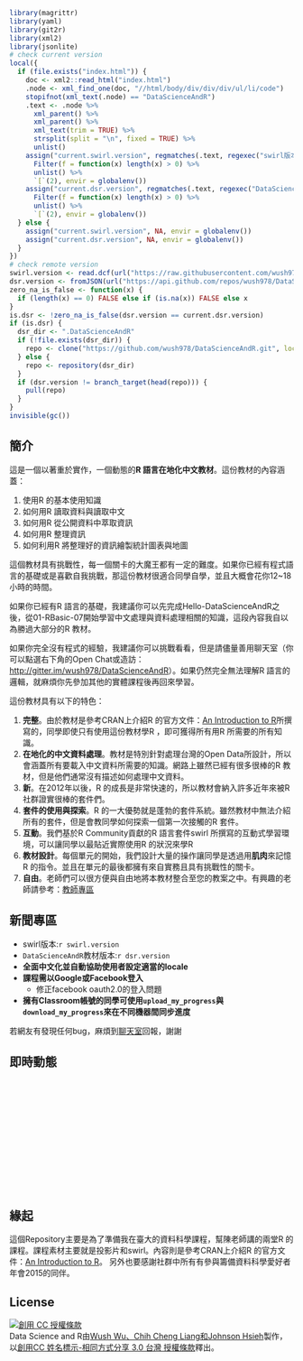<script>

function showRegistrationRecords() {
  $("#records").empty();
  var urls = ["http://api.datascienceandr.org/api/getManyRecords","http://api2.datascienceandr.org/api/getManyRecords"];
  var url1, url2;
  if (Math.random() < 0.5) {
    url1 = urls[0];
    url2 = urls[1];
  } else {
    url1 = urls[1];
    url2 = urls[0];
  }
  var used_records = [];
  var is_done = false;
  function successOperation(data) {
    data.forEach(function(record) {
      used_records.push(record);
    });
    is_done = true;
  }
  var renderOperation = function() {
    if (!is_done) return;
    used_records.sort(function(r1, r2) {
      if (r1.created_at < r2.created_at)
        return 1;
      else if (r1.created_at > r2.created_at)
        return -1;
      else
        return 0;
    });
    used_records.forEach(function(record) {
      m = moment(record.created_at);
      if (record.type == 0) {
        li = "<li>有同學在" + m.fromNow() + "進入了" + record.course  + "</li>"
      } else {
        li = "<li>有同學在" + m.fromNow() + "完成了" + record.course  + "</li>"
      }
      $("#records").append(li);
    });
  };
  function getManyRecordsOperation(url, errorOperation) {
    return function(jqXHR, status) {
      $.ajax({
        url:url,
        type:"POST",
        data:{num:10},
        dataType:"json",
        success: successOperation,
        complete: renderOperation,
        error: errorOperation,
        timeout: 5000
      });
    };
  }
  var operation = getManyRecordsOperation(url1, getManyRecordsOperation(url2, function() {}));
  operation();
};

window.onload =function(){
  moment.locale("zh-tw");
  moment.updateLocale("zh-tw", {
    relativeTime : {
      future : '%s內',
      past : '%s前',
      s : '幾秒',
      m : '1分鐘',
      mm : '%d分鐘',
      h : '1小時',
      hh : '%d小時',
      d : '1天',
      dd : '%d天',
      M : '1個月',
      MM : '%d個月',
      y : '1年',
      yy : '%d年'
    }});
  showRegistrationRecords();
}
</script>

```r
library(magrittr)
library(yaml)
library(git2r)
library(xml2)
library(jsonlite)
# check current version
local({
  if (file.exists("index.html")) {
    doc <- xml2::read_html("index.html")
    .node <- xml_find_one(doc, "//html/body/div/div/div/ul/li/code") 
    stopifnot(xml_text(.node) == "DataScienceAndR")
    .text <- .node %>%
      xml_parent() %>%
      xml_parent() %>%
      xml_text(trim = TRUE) %>%
      strsplit(split = "\n", fixed = TRUE) %>%
      unlist()
    assign("current.swirl.version", regmatches(.text, regexec("swirl版本:(.*)$", .text)) %>%
      Filter(f = function(x) length(x) > 0) %>%
      unlist() %>%
      `[`(2), envir = globalenv())
    assign("current.dsr.version", regmatches(.text, regexec("DataScienceAndR教材版本:(.*)$", .text)) %>%
      Filter(f = function(x) length(x) > 0) %>%
      unlist() %>%
      `[`(2), envir = globalenv())
  } else {
    assign("current.swirl.version", NA, envir = globalenv())
    assign("current.dsr.version", NA, envir = globalenv())
  }
})
# check remote version
swirl.version <- read.dcf(url("https://raw.githubusercontent.com/wush978/swirl/master/DESCRIPTION"))[,"Version"]
dsr.version <- fromJSON(url("https://api.github.com/repos/wush978/DataScienceAndR/git/refs/heads/course"))$object$sha
zero_na_is_false <- function(x) {
  if (length(x) == 0) FALSE else if (is.na(x)) FALSE else x
}
is.dsr <- !zero_na_is_false(dsr.version == current.dsr.version)
if (is.dsr) {
  dsr_dir <- ".DataScienceAndR"
  if (!file.exists(dsr_dir)) {
    repo <- clone("https://github.com/wush978/DataScienceAndR.git", local_path = dsr_dir, branch = "course")
  } else {
    repo <- repository(dsr_dir)
  }
  if (dsr.version != branch_target(head(repo))) {
    pull(repo)
  }
}
invisible(gc())
```

## 簡介

這是一個以著重於實作，一個動態的**R 語言在地化中文教材**。這份教材的內容涵蓋：

1. 使用R 的基本使用知識
2. 如何用R 讀取資料與讀取中文
3. 如何用R 從公開資料中萃取資訊
4. 如何用R 整理資訊
5. 如何利用R 將整理好的資訊繪製統計圖表與地圖

這個教材具有挑戰性，每一個關卡的大魔王都有一定的難度。如果你已經有程式語言的基礎或是喜歡自我挑戰，那這份教材很適合同學自學，並且大概會花你12~18小時的時間。

如果你已經有R 語言的基礎，我建議你可以先完成Hello-DataScienceAndR之後，從01-RBasic-07開始學習中文處理與資料處理相關的知識，這段內容我自以為勝過大部分的R 教材。

如果你完全沒有程式的經驗，我建議你可以挑戰看看，但是請儘量善用聊天室（你可以點選右下角的Open Chat或造訪：<http://gitter.im/wush978/DataScienceAndR>）。如果仍然完全無法理解R 語言的邏輯，就麻煩你先參加其他的實體課程後再回來學習。

這份教材具有以下的特色：

1. **完整**。由於教材是參考CRAN上介紹R 的官方文件：[An Introduction to R](https://cran.r-project.org/doc/manuals/R-intro.pdf)所撰寫的，同學即使只有使用這份教材學R ，即可獲得所有用R 所需要的所有知識。
2. **在地化的中文資料處理**。教材是特別針對處理台灣的Open Data所設計，所以會涵蓋所有要載入中文資料所需要的知識。網路上雖然已經有很多很棒的R 教材，但是他們通常沒有描述如何處理中文資料。
3. **新**。在2012年以後，R 的成長是非常快速的，所以教材會納入許多近年來被R 社群證實很棒的套件們。
4. **套件的使用與探索**。R 的一大優勢就是蓬勃的套件系統。雖然教材中無法介紹所有的套件，但是會教同學如何探索一個第一次接觸的R 套件。
5. **互動**。我們基於R Community貢獻的R 語言套件swirl 所撰寫的互動式學習環境，可以讓同學以最貼近實際使用R 的狀況來學R
6. **教材設計**。每個單元的開始，我們設計大量的操作讓同學是透過用**肌肉**來記憶R 的指令。並且在單元的最後都擁有來自實務且具有挑戰性的關卡。
7. **自由**。老師們可以很方便與自由地將本教材整合至您的教案之中。有興趣的老師請參考：[教師專區](teacher.html)


## 新聞專區

- swirl版本:`r swirl.version`
- `DataScienceAndR`教材版本:`r dsr.version`
- **全面中文化並自動協助使用者設定適當的locale**
- **課程需以Google或Facebook登入**
    - 修正facebook oauth2.0的登入問題
- **擁有Classroom帳號的同學可使用`upload_my_progress`與`download_my_progress`來在不同機器間同步進度**

若網友有發現任何bug，麻煩到[聊天室](https://gitter.im/wush978/DataScienceAndR?utm_source=badge&utm_medium=badge&utm_campaign=pr-badge)回報，謝謝

## 即時動態

<div class="well" style="height: 14em;"><ul id="records"></ul></div>

## 緣起

這個Repository主要是為了準備我在臺大的資料科學課程，幫陳老師講的兩堂R 的課程。課程素材主要就是投影片和swirl。內容則是參考CRAN上介紹R 的官方文件：[An Introduction to R](https://cran.r-project.org/doc/manuals/R-intro.pdf)。
另外也要感謝社群中所有有參與籌備資料科學愛好者年會2015的同伴。

## License

<a rel="license" href="http://creativecommons.org/licenses/by-sa/3.0/tw/"><img alt="創用 CC 授權條款" style="border-width:0" src="https://i.creativecommons.org/l/by-sa/3.0/tw/88x31.png" /></a><br /><span xmlns:dct="http://purl.org/dc/terms/" href="http://purl.org/dc/dcmitype/Text" property="dct:title" rel="dct:type">Data Science and R</span>由<a xmlns:cc="http://creativecommons.org/ns#" href="https://github.com/wush978/DataScienceAndR" property="cc:attributionName" rel="cc:attributionURL">Wush Wu、Chih Cheng Liang和Johnson Hsieh</a>製作，以<a rel="license" href="http://creativecommons.org/licenses/by-sa/3.0/tw/">創用CC 姓名標示-相同方式分享 3.0 台灣 授權條款</a>釋出。
